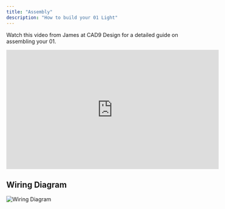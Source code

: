```yaml
---
title: "Assembly"
description: "How to build your 01 Light"
---
```


Watch this video from James at CAD9 Design for a detailed guide on assembling your 01.

<iframe
  width="560"
  height="315"
  src="https://www.youtube.com/embed/37a5bgvoZy8"
  frameborder="0"
  allow="accelerometer; autoplay; clipboard-write; encrypted-media; gyroscope; picture-in-picture"
  allowfullscreen
></iframe>

## Wiring Diagram

![Wiring Diagram](/hardware/light/wiring-diagram.jpg)
